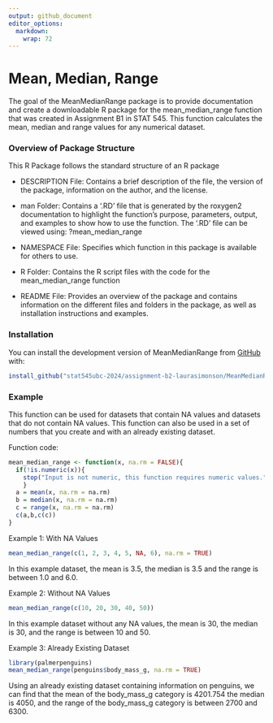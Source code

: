 ```yaml
---
output: github_document
editor_options: 
  markdown: 
    wrap: 72
---
```


# Mean, Median, Range

The goal of the MeanMedianRange package is to provide documentation and
create a downloadable R package for the mean_median_range function that
was created in Assignment B1 in STAT 545. This function calculates the
mean, median and range values for any numerical dataset.

### Overview of Package Structure

This R Package follows the standard structure of an R package

-   DESCRIPTION File: Contains a brief description of the file, the
    version of the package, information on the author, and the license.

-   man Folder: Contains a '.RD' file that is generated by the roxygen2
    documentation to highlight the function's purpose, parameters,
    output, and examples to show how to use the function. The '.RD' file
    can be viewed using: ?mean_median_range

-   NAMESPACE File: Specifies which function in this package is
    available for others to use.

-   R Folder: Contains the R script files with the code for the
    mean_median_range function

-   README File: Provides an overview of the package and contains
    information on the different files and folders in the package, as
    well as installation instructions and examples.

### Installation

You can install the development version of MeanMedianRange from
[GitHub](https://github.com/) with:

``` r
install_github("stat545ubc-2024/assignment-b2-laurasimonson/MeanMedianRange")
```

### Example

This function can be used for datasets that contain NA values and
datasets that do not contain NA values. This function can also be used
in a set of numbers that you create and with an already existing
dataset.

Function code:
```r
mean_median_range <- function(x, na.rm = FALSE){
  if(!is.numeric(x)){
    stop("Input is not numeric, this function requires numeric values.")
    }
  a = mean(x, na.rm = na.rm)
  b = median(x, na.rm = na.rm)
  c = range(x, na.rm = na.rm)
  c(a,b,c(c))
}
```


Example 1: With NA Values

```r
mean_median_range(c(1, 2, 3, 4, 5, NA, 6), na.rm = TRUE)
```

In this example dataset, the mean is 3.5, the median is 3.5 and the
range is between 1.0 and 6.0.

Example 2: Without NA Values

```r
mean_median_range(c(10, 20, 30, 40, 50))
```

In this example dataset without any NA values, the mean is 30, the
median is 30, and the range is between 10 and 50.

Example 3: Already Existing Dataset

```r
library(palmerpenguins)
mean_median_range(penguins$body_mass_g, na.rm = TRUE) 
```

Using an already existing dataset containing information on penguins, we
can find that the mean of the body_mass_g category is 4201.754 the
median is 4050, and the range of the body_mass_g category is between
2700 and 6300.
